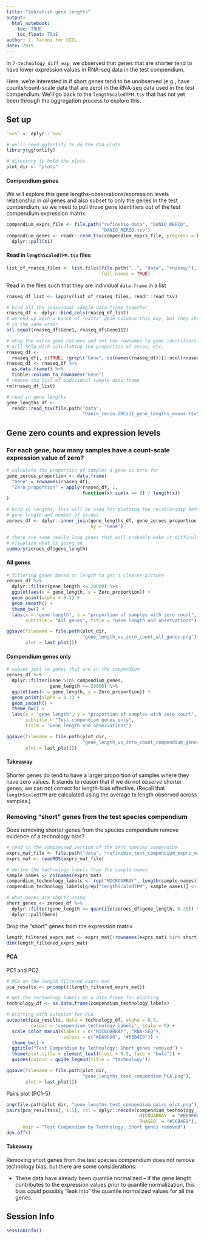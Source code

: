 ```yaml
---
title: "Zebrafish gene lengths"
output: 
  html_notebook:
    toc: TRUE
    toc_float: TRUE
author: J. Taroni for CCDL
date: 2019
---
```


In `7-technology_diff_exp`, we observed that genes that are shorter tend to have
lower expression values in RNA-seq data in the test compendium.

Here, we're interested in if short genes tend to be unobserved (e.g., have
counts/count-scale data that are zero) in the RNA-seq data used in the test 
compendium.
We'll go back to the `lengthScaledTPM.tsv` that has not yet been through
the aggregation process to explore this.

## Set up

```r
`%>%` <- dplyr::`%>%`
```

```r
# we'll need ggfortify to do the PCA plots
library(ggfortify)
```

```r
# directory to hold the plots
plot_dir <- "plots"
```

#### Compendium genes

We will explore this gene lengths-observations/expression levels relationship in
_all_ genes and also subset to only the genes in the test compendium, so we 
need to pull those gene identifiers out of the test compendium expression
matrix.

```r
compendium_exprs_file <- file.path("refinebio-data", "DANIO_RERIO", 
                                   "DANIO_RERIO.tsv")
compendium_genes <- readr::read_tsv(compendium_exprs_file, progress = FALSE) %>%
  dplyr::pull(X1)
```

#### Read in `lengthScaledTPM.tsv` files

```r
list_of_rnaseq_files <- list.files(file.path("..", "data", "rnaseq/"),
                                   full.names = TRUE)
```

Read in the files such that they are individual `data.frame` in a list

```r
rnaseq_df_list <- lapply(list_of_rnaseq_files, readr::read_tsv)
```

```r
# bind all the individual sample data.frame together
rnaseq_df <- dplyr::bind_cols(rnaseq_df_list)
# we end up with a bunch of "extra" gene columns this way, but they should be
# in the same order
all.equal(rnaseq_df$Gene1, rnaseq_df$Gene112)
```

```r
# drop the extra gene columns and set the rownames to gene identifiers -- this
# will help with calculating the proportion of zeros, etc.
rnaseq_df <- 
  rnaseq_df[, c(TRUE, !grepl("Gene", colnames(rnaseq_df))[2:ncol(rnaseq_df)])]
rnaseq_df <- rnaseq_df %>%
  as.data.frame() %>%
  tibble::column_to_rownames("Gene")
# remove the list of individual sample data.frame
rm(rnaseq_df_list)
```

```r
# read in gene lengths
gene_lengths_df <- 
  readr::read_tsv(file.path("data", 
                            "Danio_rerio.GRCz11_gene_lengths_exons.tsv"))
```

## Gene zero counts and expression levels

### For each gene, how many samples have a count-scale expression value of zero?

```r
# calculate the proportion of samples a gene is zero for
gene_zeroes_proportion <- data.frame(
  "Gene" = rownames(rnaseq_df),
  "Zero_proportion" = apply(rnaseq_df, 1, 
                            function(x) sum(x == 0) / length(x))
)
```

```r
# bind to lengths, this will be used for plotting the relationship between
# gene length and number of zeroes
zeroes_df <- dplyr::inner_join(gene_lengths_df, gene_zeroes_proportion,
                               by = "Gene")
```

```r
# there are some really long genes that will probably make it difficult to
# visualize what is going on
summary(zeroes_df$gene_length)
```

#### All genes

```r
# filtering genes based on length to get a clearer picture
zeroes_df %>%
  dplyr::filter(gene_length <= 20000) %>%
  ggplot(aes(x = gene_length, y = Zero_proportion)) +
  geom_point(alpha = 0.2) +
  geom_smooth() +
  theme_bw() +
  labs(x = "gene length", y = "proportion of samples with zero count",
       subtitle = "All genes", title = "Gene length and observations")
```

```r
ggsave(filename = file.path(plot_dir, 
                            "gene_length_vs_zero_count_all_genes.png"),
       plot = last_plot())
```

#### Compendium genes only

```r
# subset just to genes that are in the compendium
zeroes_df %>%
  dplyr::filter(Gene %in% compendium_genes, 
                gene_length <= 20000) %>%
  ggplot(aes(x = gene_length, y = Zero_proportion)) +
  geom_point(alpha = 0.2) +
  geom_smooth() +
  theme_bw() +
  labs(x = "gene length", y = "proportion of samples with zero count",
       subtitle = "Test compendium genes only", 
       title = "Gene length and observations")
```

```r
ggsave(filename = file.path(plot_dir, 
                            "gene_length_vs_zero_count_compendium_genes.png"),
       plot = last_plot())
```

#### Takeaway

Shorter genes do tend to have a larger proportion of samples where they have
zero values. 
It stands to reason that if we do not _observe_ shorter genes, we can not
correct for length-bias effective. 
(Recall that `lengthScaledTPM` are calculated using the average tx length
observed across samples.)

### Removing "short" genes from the test species compendium

Does removing shorter genes from the species compendium remove evidence of a
technology bias?

```r
# read in the compressed version of the test species compendium
exprs_mat_file <- file.path("data", "refinebio_test_compendium_exprs_mat.RDS")
exprs_mat <- readRDS(exprs_mat_file)
```

```r
# derive the technology labels from the sample names
sample_names <- colnames(exprs_mat)
compendium_technology_labels <- rep("MICROARRAY", length(sample_names))
compendium_technology_labels[grep("lengthScaledTPM", sample_names)] <- "RNASEQ"
```

```r
# what genes are short? using 
short_genes <- zeroes_df %>%
  dplyr::filter(gene_length <= quantile(zeroes_df$gene_length, 0.25)) %>%
  dplyr::pull(Gene)
```
Drop the "short" genes from the expression matrix

```r
length_filtered_exprs_mat <- exprs_mat[!rownames(exprs_mat) %in% short_genes, ]
dim(length_filtered_exprs_mat)
```

#### PCA

PC1 and PC2

```r
# PCA on the length filtered exprs mat
pca_results <- prcomp(t(length_filtered_exprs_mat))

# get the technology labels as a data.frame for plotting
technology_df <- as.data.frame(compendium_technology_labels) 

# plotting with autoplot for PCA
autoplot(pca_results, data = technology_df, alpha = 0.5, 
         colour = 'compendium_technology_labels', scale = 0) +
  scale_color_manual(labels = c("MICROARRAY", "RNA-SEQ"), 
                     values = c("#E69F00", "#56B4E9")) +
  theme_bw() +
  ggtitle("Test Compendium by Technology: Short genes removed") +
  theme(plot.title = element_text(hjust = 0.5, face = "bold")) +
  guides(colour = guide_legend(title = "technology"))
```

```r
ggsave(filename = file.path(plot_dir, 
                            "gene_lengths_test_compendium_PCA.png"),
       plot = last_plot())
```

Pairs plot (PC1-5)

```r
png(file.path(plot_dir, "gene_lengths_test_compendium_pairs_plot.png"))
pairs(pca_results$x[, 1:5], col = dplyr::recode(compendium_technology_labels,
                                                `MICROARRAY` = "#E69F00",
                                                `RNASEQ` = "#56B4E9"),
      main = "Test Compendium by Technology: Short genes removed")
dev.off()
```

#### Takeaway

Removing short genes from the test species compendium does not remove 
technology bias, but there are some considerations:

* These data have already been quantile normalized -- if the gene length
contributes to the expression values prior to quantile normalization, this 
bias could possibly "leak into" the quantile normalized values for all the
genes.

## Session Info

```r
sessionInfo()
```

